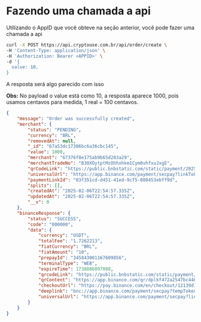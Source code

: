 # Fazendo uma chamada a api

Utilizando o AppID que você obteve na seção anterior, você pode fazer uma chamada a api

```sh
curl -X POST https://api.cryptouse.com.br/api/order/create \
-H 'Content-Type: application/json' \
-H 'Authorization: Bearer <APPID>' \
-d '{
  value: 10,
}
```

A resposta será algo parecido com isso

**Obs:** No payload o value está como 10, a resposta aparece 1000, pois usamos centavos para medida, 1 real = 100 centavos.

```json
{
	"message": "Order was successfully created",
	"merchant": {
		"status": "PENDING",
		"currency": "BRL",
		"removedAt": null,
		"_id": "67a53dc17306bc6a36cbc145",
		"value": 1000,
		"merchant": "67376f8e175ab9b65d283a29",
		"merchantTradeNo": "B30XOytptMzOhhxhkm1Cym0vhfxuJxgE",
		"qrCodeLink": "https://public.bnbstatic.com/static/payment/20250206/3e4e923c-2398-43ee-8c7c-1e5a451728dd.jpg",
		"universalUrl": "https://app.binance.com/payment/secpay?linkToken=12139d1b2e9e4cfeb5a0bd6ac866200e&_dp=Ym5jOi8vYXBwLmJpbmFuY2UuY29tL3BheW1lbnQvc2VjcGF5P3RlbXBUb2tlbj0wN09PZzRnS2tzaXNIT0Z3M09MMnYwZTduYWNrUWdHcSZjYW5jZWxMaW5rPWh0dHBzOi8vY3J5cHRvdXNlLmNvbS5ici9vcmRlci9mYWlsdXJl",
		"paymentLinkId": "03f351cd-d451-41ed-9cf5-080453ebff9d",
		"splits": [],
		"createdAt": "2025-02-06T22:54:57.335Z",
		"updatedAt": "2025-02-06T22:54:57.335Z",
		"__v": 0
	},
	"binanceResponse": {
		"status": "SUCCESS",
		"code": "000000",
		"data": {
			"currency": "USDT",
			"totalFee": "1.7262213",
			"fiatCurrency": "BRL",
			"fiatAmount": "10",
			"prepayId": "345843001167609856",
			"terminalType": "WEB",
			"expireTime": 1738886097088,
			"qrcodeLink": "https://public.bnbstatic.com/static/payment/20250206/3e4e923c-2398-43ee-8c7c-1e5a451728dd.jpg",
			"qrContent": "https://app.binance.com/qr/dplkf472a2547bc44632b7df7e05dae0260d",
			"checkoutUrl": "https://pay.binance.com/en/checkout/12139d1b2e9e4cfeb5a0bd6ac866200e",
			"deeplink": "bnc://app.binance.com/payment/secpay?tempToken=07OOg4gKksisHOFw3OL2v0e7nackQgGq&cancelLink=https://cryptouse.com.br/order/failure",
			"universalUrl": "https://app.binance.com/payment/secpay?linkToken=12139d1b2e9e4cfeb5a0bd6ac866200e&_dp=Ym5jOi8vYXBwLmJpbmFuY2UuY29tL3BheW1lbnQvc2VjcGF5P3RlbXBUb2tlbj0wN09PZzRnS2tzaXNIT0Z3M09MMnYwZTduYWNrUWdHcSZjYW5jZWxMaW5rPWh0dHBzOi8vY3J5cHRvdXNlLmNvbS5ici9vcmRlci9mYWlsdXJl"
		}
	}
}
```

